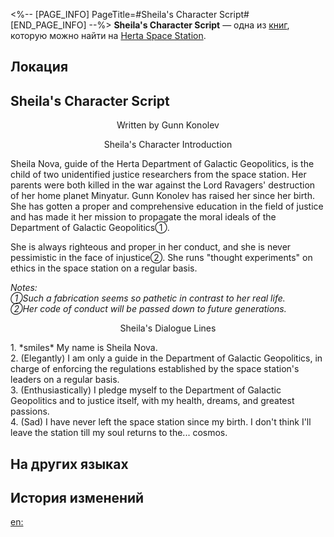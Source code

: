 <%-- [PAGE_INFO]
PageTitle=#Sheila's Character Script#
[END_PAGE_INFO] --%>
{{Дополнить}}
{{Книга Инфобокс
|id           = 077
|partIds      = 190201
|Название     = 
|Изображение  = Журнал с КСГ.png
|Мир          = Herta Space Station
|Томов        = 1
|Автор        = <!--нужно добавить-->
|Описание     = Sheila's character script, written by Gunn Konolev, whose motive is veiled in mystery.
|Том1         = {{tx}}
|Источник1    = {{tx|Отсутствует источник}}
|Персонажи    = Herta
|Фракции      = 
}}
'''Sheila's Character Script''' — одна из [[Книги|книг]], которую можно найти на [[Herta Space Station]].

==Локация==
{{Отметка карты|<!--название карты-->|<!--id отметки-->}}

==Sheila's Character Script==
<div align="center">Written by Gunn Konolev

Sheila's Character Introduction</div>

Sheila Nova, guide of the Herta Department of Galactic Geopolitics, is the child of two unidentified justice researchers from the space station. Her parents were both killed in the war against the Lord Ravagers' destruction of her home planet Minyatur. Gunn Konolev has raised her since her birth. She has gotten a proper and comprehensive education in the field of justice and has made it her mission to propagate the moral ideals of the Department of Galactic Geopolitics①.

She is always righteous and proper in her conduct, and she is never pessimistic in the face of injustice②. She runs "thought experiments" on ethics in the space station on a regular basis.

''Notes:''<br />
''①Such a fabrication seems so pathetic in contrast to her real life.''<br />
''②Her code of conduct will be passed down to future generations.''

<div align="center">Sheila's Dialogue Lines</div>

1. *smiles* My name is Sheila Nova.<br />
2. (Elegantly) I am only a guide in the Department of Galactic Geopolitics, in charge of enforcing the regulations established by the space station's leaders on a regular basis.<br />
3. (Enthusiastically) I pledge myself to the Department of Galactic Geopolitics and to justice itself, with my health, dreams, and greatest passions.<br />
4. (Sad) I have never left the space station since my birth. I don't think I'll leave the station till my soul returns to the... cosmos.

==На других языках==
{{На других языках
|en   = Sheila's Character Script
|zhs  = 希拉的人物剧本
|zht  = 希拉的人物劇本
|ja   = ヒーラの人物脚本
|ko   = 실라의 인물 각본
|es   = Guion de personaje de Sheila
|fr   = Scénario du personnage de Sheila
|ru   = Сценарий персонажа Шейлы
|th   = บทตัวละครของ Sheila
|vi   = Kịch Bản Nhân Vật Của Sheila
|de   = Sheilas Figurenskript
|id   = Naskah Karakter Sheila
|pt   = Roteiro de Personagem de Sheila
}}

==История изменений==
{{История изменений|3.5}}

[[en:]]